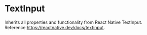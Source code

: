 
# TextInput

Inherits all properties and functionality from React Native TextInput. Reference https://reactnative.dev/docs/textinput.